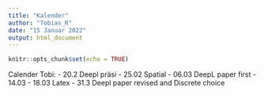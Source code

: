 ```yaml
---
title: "Kalender"
author: "Tobias_R"
date: "15 Januar 2022"
output: html_document
---
```


```r
knitr::opts_chunk$set(echo = TRUE)
```

Calender Tobi: 
- 20.2  	Deepl präsi
- 25.02	 Spatial
- 06.03 	DeepL paper first
- 14.03 - 18.03	Latex
- 31.3 	Deepl paper revised and Discrete choice
